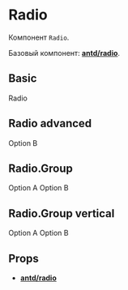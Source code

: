 
<Meta title="Components/Radio" component={Radio} />

# Radio

Компонент `Radio`.

Базовый компонент: [**antd/radio**](https://ant.design/components/radio/).

## Basic

<Preview>
  <Story name="Basic">
    <Radio>Radio</Radio>
  </Story>
</Preview>

## Radio advanced

<Preview>
  <Story name="Radio advanced">
    <Radio.Group vertical>
      <Radio value="A">
        <List.Item.Meta title="Option 1" description="Option 1 description" />
      </Radio>
      <Radio value="B">Option B</Radio>
    </Radio.Group>
  </Story>
</Preview>

## Radio.Group

<Preview>
  <Story name="Radio.Group">
    <Radio.Group>
      <Radio value="A">Option A</Radio>
      <Radio value="B">Option B</Radio>
    </Radio.Group>
  </Story>
</Preview>

## Radio.Group vertical

<Preview>
  <Story name="Radio.Group vertical">
    <Radio.Group vertical>
      <Radio value="A">Option A</Radio>
      <Radio value="B">Option B</Radio>
    </Radio.Group>
  </Story>
</Preview>

## Props

- [**antd/radio**](https://ant.design/components/radio/#API)

<Props of={Radio} />
